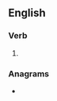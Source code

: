 ==English==

===Verb===
{{head|en|present participle}}

# {{present participle of|penalise|lang=en|nocat=1}}

===Anagrams===
* {{anagrams|en|a=aegiilnnps|spanieling}}